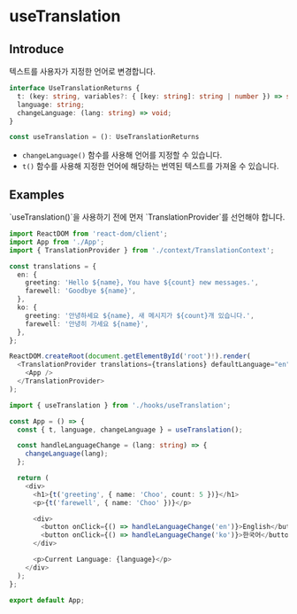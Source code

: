 # useTranslation

## Introduce

텍스트를 사용자가 지정한 언어로 변경합니다.

```ts
interface UseTranslationReturns {
  t: (key: string, variables?: { [key: string]: string | number }) => string;
  language: string;
  changeLanguage: (lang: string) => void;
}

const useTranslation = (): UseTranslationReturns
```

- `changeLanguage()` 함수를 사용해 언어를 지정할 수 있습니다.
- `t()` 함수를 사용해 지정한 언어에 해당하는 번역된 텍스트를 가져올 수 있습니다.

## Examples


<Callout>
  `useTranslation()`을 사용하기 전에 먼저 `TranslationProvider`를 선언해야
  합니다.
</Callout>

```ts copy
import ReactDOM from 'react-dom/client';
import App from './App';
import { TranslationProvider } from './context/TranslationContext';

const translations = {
  en: {
    greeting: 'Hello ${name}, You have ${count} new messages.',
    farewell: 'Goodbye ${name}',
  },
  ko: {
    greeting: '안녕하세요 ${name}, 새 메시지가 ${count}개 있습니다.',
    farewell: '안녕히 가세요 ${name}',
  },
};

ReactDOM.createRoot(document.getElementById('root')!).render(
  <TranslationProvider translations={translations} defaultLanguage="en">
    <App />
  </TranslationProvider>
);
```

```ts copy
import { useTranslation } from './hooks/useTranslation';

const App = () => {
  const { t, language, changeLanguage } = useTranslation();

  const handleLanguageChange = (lang: string) => {
    changeLanguage(lang);
  };

  return (
    <div>
      <h1>{t('greeting', { name: 'Choo', count: 5 })}</h1>
      <p>{t('farewell', { name: 'Choo' })}</p>

      <div>
        <button onClick={() => handleLanguageChange('en')}>English</button>
        <button onClick={() => handleLanguageChange('ko')}>한국어</button>
      </div>

      <p>Current Language: {language}</p>
    </div>
  );
};

export default App;
```
